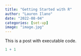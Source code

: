 ```yaml
---
title: "Getting Started with R"
author: "Lauren Ilano"
date: "2022-08-04"
categories: [set-up]
image: "image.jpg"
---
```


This is a post with executable code.

```r
1 + 1
```
